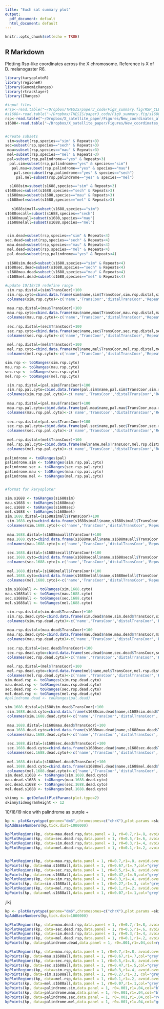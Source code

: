 ```yaml
---
title: "Euch sat summary plot"
output:
  pdf_document: default
  html_document: default
---
```


```r
knitr::opts_chunk$set(echo = TRUE)
```

## R Markdown
Plotting Rsp-like coordinates across the X chromosome. Reference is X of D. melanogaster R6.

```r
library(karyoploteR)
library(regioneR)
library(GenomicRanges) 
library(rtracklayer) 
library(IRanges) 

#input files
#rsp<-read.table("~/Dropbox/THESIS/paper3_code/Fig9_summary.fig/RSP_CLUSTER_INFO_SUMMARY.short.bed.txt",header=T)
#s1688<-read.table("~/Dropbox/THESIS/paper3_code/Fig9_summary.fig/s1688_CLUSTER_INFO_SUMMARY.short.bed.txt",header=T)
rsp<-read.table("~/Dropbox/X_satellite_paper/Figures/New_coordinates_all_files/Fig9_summary.fig/RSP_CLUSTER_INFO_SUMMARY.short.bed.converted.txt",header=T)
s1688<-read.table("~/Dropbox/X_satellite_paper/Figures/New_coordinates_all_files/Fig9_summary.fig/s1688_CLUSTER_INFO_SUMMARY.short.bed.converted.txt",header=T)


#create subsets
 sim=subset(rsp,species=="sim" & Repeats>3)
sec=subset(rsp,species=="sech" & Repeats>3)
 mau=subset(rsp,species=="mau" & Repeats>3)
 mel=subset(rsp,species=="mel" & Repeats>3) 
 pal=subset(rsp,palindrome=="yes" & Repeats>3)
  pal.sim=subset(rsp,palindrome=="yes" & species=="sim")
   pal.mau=subset(rsp,palindrome=="yes" & species=="mau")
    pal.sec=subset(rsp,palindrome=="yes" & species=="sech")
     pal.mel=subset(rsp,palindrome=="yes" & species=="mel")

  s1688sim=subset(s1688,species=="sim" & Repeats>3)
s1688sec=subset(s1688,species=="sech" & Repeats>3)
 s1688mau=subset(s1688,species=="mau" & Repeats>3)
 s1688mel=subset(s1688,species=="mel" & Repeats>3) 
 
   s1688simall=subset(s1688,species=="sim")
s1688secall=subset(s1688,species=="sech")
 s1688mauall=subset(s1688,species=="mau")
 s1688melall=subset(s1688,species=="mel") 


 sim.dead=subset(rsp,species=="sim" & Repeats<4)
sec.dead=subset(rsp,species=="sech" & Repeats<4)
 mau.dead=subset(rsp,species=="mau" & Repeats<4)
 mel.dead=subset(rsp,species=="mel" & Repeats<4) 
 pal.dead=subset(rsp,palindrome=="yes" & Repeats<4)
 
 s1688sim.dead=subset(s1688,species=="sim" & Repeats<4)
s1688sec.dead=subset(s1688,species=="sech" & Repeats<4)
 s1688mau.dead=subset(s1688,species=="mau" & Repeats<4)
 s1688mel.dead=subset(s1688,species=="mel" & Repeats<4) 

#update 10/18/19 redefine range
 sim.rsp.distal=(sim$TransCoor)+100
 sim.rsp.cyto=cbind.data.frame(sim$name,sim$TransCoor,sim.rsp.distal,sim$Repeats,sim$NewCyto)
 colnames(sim.rsp.cyto)<-c('name','TransCoor','distalTransCoor','Repeats','NewCyto')
 
 mau.rsp.distal=(mau$TransCoor)+100
 mau.rsp.cyto=cbind.data.frame(mau$name,mau$TransCoor,mau.rsp.distal,mau$Repeats,mau$NewCyto)
 colnames(mau.rsp.cyto)<-c('name','TransCoor','distalTransCoor','Repeats','NewCyto')
 
 sec.rsp.distal=(sec$TransCoor)+100
 sec.rsp.cyto=cbind.data.frame(sec$name,sec$TransCoor,sec.rsp.distal,sec$Repeats,sec$NewCyto)
 colnames(sec.rsp.cyto)<-c('name','TransCoor','distalTransCoor','Repeats','NewCyto')
 
 mel.rsp.distal=(mel$TransCoor)+100
 mel.rsp.cyto=cbind.data.frame(mel$name,mel$TransCoor,mel.rsp.distal,mel$Repeats,mel$NewCyto)
 colnames(mel.rsp.cyto)<-c('name','TransCoor','distalTransCoor','Repeats','NewCyto')

sim.rsp <- toGRanges(sim.rsp.cyto) 
mau.rsp <- toGRanges(mau.rsp.cyto)
sec.rsp <- toGRanges(sec.rsp.cyto)
mel.rsp <- toGRanges(mel.rsp.cyto)

 sim.rsp.distal=(pal.sim$TransCoor)+100
 sim.rsp.pal.cyto=cbind.data.frame(pal.sim$name,pal.sim$TransCoor,sim.rsp.distal,pal.sim$Repeats,pal.sim$NewCyto)
 colnames(sim.rsp.pal.cyto)<-c('name','TransCoor','distalTransCoor','Repeats','NewCyto')
 
 mau.rsp.distal=(pal.mau$TransCoor)+100
 mau.rsp.pal.cyto=cbind.data.frame(pal.mau$name,pal.mau$TransCoor,mau.rsp.distal,pal.mau$Repeats,pal.mau$NewCyto)
 colnames(mau.rsp.pal.cyto)<-c('name','TransCoor','distalTransCoor','Repeats','NewCyto')
 
 sec.rsp.distal=(pal.sec$TransCoor)+100
 sec.rsp.pal.cyto=cbind.data.frame(pal.sec$name,pal.sec$TransCoor,sec.rsp.distal,pal.sec$Repeats,pal.sec$NewCyto)
 colnames(sec.rsp.pal.cyto)<-c('name','TransCoor','distalTransCoor','Repeats','NewCyto')
 
 mel.rsp.distal=(mel$TransCoor)+100
 mel.rsp.pal.cyto=cbind.data.frame(mel$name,mel$TransCoor,mel.rsp.distal,mel$Repeats,mel$NewCyto)
 colnames(mel.rsp.pal.cyto)<-c('name','TransCoor','distalTransCoor','Repeats','NewCyto')
 
palindrome <- toGRanges(pal)
palindrome.sim <- toGRanges(sim.rsp.pal.cyto)
palindrome.sec <- toGRanges(sec.rsp.pal.cyto)
palindrome.mau <- toGRanges(mau.rsp.pal.cyto)
palindrome.mel <- toGRanges(mel.rsp.pal.cyto)


#format for karyoploter

sim.s1688 <- toGRanges(s1688sim)
mau.s1688 <- toGRanges(s1688mau)
sec.s1688 <- toGRanges(s1688sec)
mel.s1688 <- toGRanges(s1688mel)
sim.1688.distal=(s1688simall$TransCoor)+100
 sim.1688.cyto=cbind.data.frame(s1688simall$name,s1688simall$TransCoor,sim.1688.distal,s1688simall$Repeats,s1688simall$NewCyto)
 colnames(sim.1688.cyto)<-c('name','TransCoor','distalTransCoor','Repeats','NewCyto')
 
 mau.1688.distal=(s1688mauall$TransCoor)+100
 mau.1688.cyto=cbind.data.frame(s1688mauall$name,s1688mauall$TransCoor,mau.1688.distal,s1688mauall$Repeats,s1688mauall$NewCyto)
 colnames(mau.1688.cyto)<-c('name','TransCoor','distalTransCoor','Repeats','NewCyto')
 
 sec.1688.distal=(s1688secall$TransCoor)+100
 sec.1688.cyto=cbind.data.frame(s1688secall$name,s1688secall$TransCoor,sec.1688.distal,s1688secall$Repeats,s1688secall$NewCyto)
 colnames(sec.1688.cyto)<-c('name','TransCoor','distalTransCoor','Repeats','NewCyto')
 
 mel.1688.distal=(s1688melall$TransCoor)+100
 mel.1688.cyto=cbind.data.frame(s1688melall$name,s1688melall$TransCoor,mel.1688.distal,s1688melall$Repeats,s1688melall$NewCyto)
 colnames(mel.1688.cyto)<-c('name','TransCoor','distalTransCoor','Repeats','NewCyto')
 
sim.s1688all <- toGRanges(sim.1688.cyto)
mau.s1688all <- toGRanges(mau.1688.cyto)
sec.s1688all <- toGRanges(sec.1688.cyto)
mel.s1688all <- toGRanges(mel.1688.cyto)

 sim.rsp.distal=(sim.dead$TransCoor)+100
 sim.rsp.dead.cyto=cbind.data.frame(sim.dead$name,sim.dead$TransCoor,sim.rsp.distal,sim.dead$Repeats,sim.dead$NewCyto)
 colnames(sim.rsp.dead.cyto)<-c('name','TransCoor','distalTransCoor','Repeats','NewCyto')
 
 mau.rsp.distal=(mau.dead$TransCoor)+100
 mau.rsp.dead.cyto=cbind.data.frame(mau.dead$name,mau.dead$TransCoor,mau.rsp.distal,mau.dead$Repeats,mau.dead$NewCyto)
 colnames(mau.rsp.dead.cyto)<-c('name','TransCoor','distalTransCoor','Repeats','NewCyto')
 
 sec.rsp.distal=(sec.dead$TransCoor)+100
 sec.rsp.dead.cyto=cbind.data.frame(sec.dead$name,sec.dead$TransCoor,sec.rsp.distal,sec.dead$Repeats,sec.dead$NewCyto)
 colnames(sec.rsp.dead.cyto)<-c('name','TransCoor','distalTransCoor','Repeats','NewCyto')
 
 mel.rsp.distal=(mel$TransCoor)+100
 mel.rsp.dead.cyto=cbind.data.frame(mel$name,mel$TransCoor,mel.rsp.distal,mel$Repeats,mel$NewCyto)
 colnames(mel.rsp.dead.cyto)<-c('name','TransCoor','distalTransCoor','Repeats','NewCyto')
sim.dead.rsp <- toGRanges(sim.rsp.dead.cyto)
mau.dead.rsp <- toGRanges(mau.rsp.dead.cyto)
sec.dead.rsp <- toGRanges(sec.rsp.dead.cyto)
mel.dead.rsp <- toGRanges(mel.rsp.dead.cyto)
#palindrome.dead <- toGRanges(pal.dead)

sim.1688.distal=(s1688sim.dead$TransCoor)+100
 sim.1688.dead.cyto=cbind.data.frame(s1688sim.dead$name,s1688sim.dead$TransCoor,sim.1688.distal,s1688sim.dead$Repeats,s1688sim.dead$NewCyto)
 colnames(sim.1688.dead.cyto)<-c('name','TransCoor','distalTransCoor','Repeats','NewCyto')
 
 mau.1688.distal=(s1688mau.dead$TransCoor)+100
 mau.1688.dead.cyto=cbind.data.frame(s1688mau.dead$name,s1688mau.dead$TransCoor,mau.1688.distal,s1688mau.dead$Repeats,s1688mau.dead$NewCyto)
 colnames(mau.1688.dead.cyto)<-c('name','TransCoor','distalTransCoor','Repeats','NewCyto')
 
 sec.1688.distal=(s1688sec.dead$TransCoor)+100
 sec.1688.dead.cyto=cbind.data.frame(s1688sec.dead$name,s1688sec.dead$TransCoor,sec.1688.distal,s1688sec.dead$Repeats,s1688sec.dead$NewCyto)
 colnames(sec.1688.dead.cyto)<-c('name','TransCoor','distalTransCoor','Repeats','NewCyto')
 
 mel.1688.distal=(s1688mel.dead$TransCoor)+100
 mel.1688.dead.cyto=cbind.data.frame(s1688mel.dead$name,s1688mel.dead$TransCoor,mel.1688.distal,s1688mel.dead$Repeats,s1688mel.dead$NewCyto)
 colnames(mel.1688.dead.cyto)<-c('name','TransCoor','distalTransCoor','Repeats','NewCyto')
sim.dead.s1688 <- toGRanges(sim.1688.dead.cyto)
mau.dead.s1688 <- toGRanges(mau.1688.dead.cyto)
sec.dead.s1688 <- toGRanges(sec.1688.dead.cyto)
mel.dead.s1688 <- toGRanges(mel.1688.dead.cyto)

skinny <- getDefaultPlotParams(plot.type=2) 
skinny$ideogramheight <- 12
```


10/18/19 nice with palindrome as purple +
```r
kp <- plotKaryotype(genome="dm6",chromosomes=c("chrX"),plot.params =skinny,plot.type=2)
kpAddBaseNumbers(kp,tick.dist=1000000)

kpPlotRegions(kp, data=mau.dead.rsp,data.panel = 1, r0=0.7,r1=.8, avoid.overlapping=FALSE,col=rgb(red=0,green=0,blue=0,alpha=.2),lty=1)
kpPlotRegions(kp, data=sec.dead.rsp,data.panel = 1, r0=0.5,r1=.6, avoid.overlapping=FALSE,col=rgb(red=1,green=0,blue=0,alpha=.2),lty=1)
kpPlotRegions(kp, data=sim.dead.rsp,data.panel = 1, r0=0.3,r1=.4, avoid.overlapping=FALSE,col=rgb(red=0,green=0,blue=1,alpha=.2),lty=1)
kpPlotRegions(kp, data=mel.dead.rsp,data.panel = 1, r0=0.1,r1=.2, avoid.overlapping=FALSE,col=rgb(red=0,green=1,blue=0,alpha=.2),lty=1)


kpPlotRegions(kp, data=mau.rsp,data.panel = 1, r0=0.7,r1=.8, avoid.overlapping=FALSE,col="black")
kpPoints(kp, data=mau.s1688all,data.panel = 1, r0=0.67,r1=.7,col="grey",y=.67,pch=21,cex=.1)
kpPlotRegions(kp, data=sec.rsp,data.panel = 1, r0=0.5,r1=.6, avoid.overlapping=FALSE,col="red")
kpPoints(kp, data=sec.s1688all,data.panel = 1, r0=0.47,r1=.5,col="grey",y=.47,pch=21,cex=.1)
kpPlotRegions(kp, data=sim.rsp,data.panel = 1, r0=0.3,r1=.4, avoid.overlapping=FALSE,col="blue")
kpPoints(kp, data=sim.s1688all,data.panel = 1, r0=0.27,r1=.3, col="grey",y=.27,pch=21,cex=.1)
kpPlotRegions(kp, data=mel.rsp,data.panel = 1, r0=0.1,r1=.2, avoid.overlapping=FALSE,col="green")
kpPoints(kp, data=mel.s1688all,data.panel = 1, r0=0.07,r1=.1,col="grey",y=.07,pch=21,cex=.1)

```
;lkj
```r
kp <- plotKaryotype(genome="dm6",chromosomes=c("chrX"),plot.params =skinny,plot.type=2)
kpAddBaseNumbers(kp,tick.dist=1000000)

kpPlotRegions(kp, data=mau.dead.rsp,data.panel = 1, r0=0.7,r1=.8, avoid.overlapping=FALSE,col=rgb(red=0,green=0,blue=0,alpha=.2),lty=1)
kpPlotRegions(kp, data=sec.dead.rsp,data.panel = 1, r0=0.5,r1=.6, avoid.overlapping=FALSE,col=rgb(red=1,green=0,blue=0,alpha=.2),lty=1)
kpPlotRegions(kp, data=sim.dead.rsp,data.panel = 1, r0=0.3,r1=.4, avoid.overlapping=FALSE,col=rgb(red=0,green=0,blue=1,alpha=.2),lty=1)
kpPlotRegions(kp, data=mel.dead.rsp,data.panel = 1, r0=0.1,r1=.2, avoid.overlapping=FALSE,col=rgb(red=0,green=1,blue=0,alpha=.2),lty=1)
kpPoints(kp, data=palindrome.dead,data.panel = 1, r0=.001,r1=.04,col=rgb(red=0,green=0,blue=0,alpha=.2),pch=3,cex=.3,y=.04)

kpPlotRegions(kp, data=mau.rsp,data.panel = 1, r0=0.7,r1=.8, avoid.overlapping=FALSE,col="black")
kpPoints(kp, data=mau.s1688all,data.panel = 1, r0=0.67,r1=.7,col="grey",y=.67,pch=21,cex=.1)
kpPlotRegions(kp, data=sec.rsp,data.panel = 1, r0=0.5,r1=.6, avoid.overlapping=FALSE,col="red")
kpPoints(kp, data=sec.s1688all,data.panel = 1, r0=0.47,r1=.5,col="grey",y=.47,pch=21,cex=.1)
kpPlotRegions(kp, data=sim.rsp,data.panel = 1, r0=0.3,r1=.4, avoid.overlapping=FALSE,col="blue")
kpPoints(kp, data=sim.s1688all,data.panel = 1, r0=0.27,r1=.3, col="grey",y=.27,pch=21,cex=.1)
kpPlotRegions(kp, data=mel.rsp,data.panel = 1, r0=0.1,r1=.2, avoid.overlapping=FALSE,col="green")
kpPoints(kp, data=mel.s1688all,data.panel = 1, r0=0.07,r1=.1,col="grey",y=.07,pch=21,cex=.1)
kpPoints(kp, data=palindrome.sim,data.panel = 1, r0=.001,r1=.04,col="blue",pch=3,cex=.3,y=.04)
kpPoints(kp, data=palindrome.mau,data.panel = 1, r0=.001,r1=.04,col="black",pch=3,cex=.3,y=.04)
kpPoints(kp, data=palindrome.sec,data.panel = 1, r0=.001,r1=.04,col="red",pch=3,cex=.3,y=.04)
kpPoints(kp, data=palindrome.mel,data.panel = 1, r0=.001,r1=.04,col="green",pch=3,cex=.3,y=.04)
```

